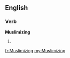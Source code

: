 ==English==

===Verb===
'''Muslimizing'''

# {{present participle of|Muslimize}}

[[fr:Muslimizing]]
[[my:Muslimizing]]